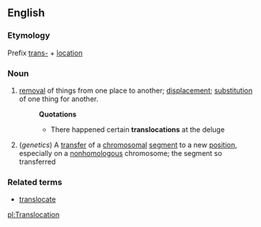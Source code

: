 ==English==
===Etymology===
Prefix [[trans-]] + [[location]]
===Noun===
#[[removal]] of things from one place to another; [[displacement]]; [[substitution]] of one thing for another.
#:'''Quotations'''
#:*There happened certain '''translocations''' at the deluge
#(''genetics'') A [[transfer]] of a [[chromosomal]] [[segment]] to a new [[position]], especially on a [[nonhomologous]] chromosome; the segment so transferred
===Related terms===
*[[translocate]]

[[pl:Translocation]]